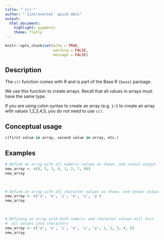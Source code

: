```yaml
---
title: "`c()`"
author: "`{introverse}` quick docs"
output: 
  html_document:
    highlight: pygments
    theme: flatly
---
```



```r
knitr::opts_chunk$set(echo = TRUE, 
                      warning = FALSE, 
                      message = FALSE)
```


## Description

The `c()` function comes with R and is part of the Base R `{base}` package.
  
We use this function to create arrays. Recall that all values in arrays must have the same type. 

If you are using colon syntax to create an array (e.g. `1:5` to create an array with values 1,2,3,4,5, you do not need to use `c()`.


## Conceptual usage 

```r
c(first value in array, second value in array, etc.)
```

## Examples


```r
# Define an array with all numeric values as shown, and reveal output
new_array <- c(8, 5, 3, 6, 1, 2, 7, 88)
new_array
```

<br>

```r
# Define an array with all character values as shown, and reveal output
new_array <- c('a', 'e', 'i', 'o', 'u', 'y')
new_array
```

<br>

```r
# Defining an array with both numeric and character values will turn
#  all values into characters
new_array <- c('a', 'e', 'i', 'o', 'u', 'y', 1, 2, 3, 4, 5)
new_array
```

